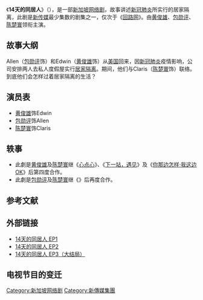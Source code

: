 {{schedule|time=2020-01-20T07:27:54+00:00}}
{{Multiple issues|
{{Trivia|time=2020-01-20T07:27:54+00:00}}
{{Notability Unreferenced|time=2018-08-18}}
{{Onesource}}
}}
{{电视节目资讯框 
| 名稱 = 14天的同居人
| 英文名稱 = 14 Days
| 圖片 = File:14天的同居人.jpg
| 別名 = 
| 類型 = 喜剧、爱情
| 格式 = 
| 原創 = 
| 開發 = 
| 編劇 = [[张瑂纭|张瑂纭]]
| 總導演 = 
| 導演 =[[高淑怡|高淑怡]]
| 助理導演 = [[王珮珍|王珮珍]]
| 主演 = [[黄俊雄_(艺人)|黄俊雄]]、[[包勋评|包勋评]]、[[陈楚寰|陈楚寰]]
| 國家 = {{SGP}}
| 語言 = [[漢語普通話|华语]]
| 字幕 = 
| 標語 = 
| 季數 = 
| 集數 = [[meWATCH|meWATCH]]版：3集<br>[[Astro_AEC|AEC]]及[[新传媒U频道|U频道]]版：1集
| 每集列表 = 
| 每集長度 = [[meWATCH|meWATCH]]版：10分钟<br>[[Astro_AEC|AEC]]及[[新传媒U频道|U频道]]版：30分钟
| 配樂 = 
| 主題曲 = 
| 片頭曲 = 
| 片尾曲 = 
| 插曲 = 
| 製作年份 = 2020年5月—6月<ref>[https://www.8world.com/entertainment/tv/article/14-days-shane-pow-denise-camillia-tan-1147181 新传媒网剧云录制　包勋评、陈楚寰隔空飙戏]</ref>
| 製片人 = 
| 共同製片人 = 
| 出品人 = 
| 總監製 = [[梁来玲|梁来玲]]
| 監製 = 
| 編審 = 
| 统筹 = [[吴燕萍|吴燕萍]]
| 剪輯 = [[潘耀东|潘耀东]]、[[李明辉|李明辉]]
| 外景 = {{SGP}}
| 攝影 = 
| 機位 = 
| 製作公司 = [[新传媒有限公司|新传媒有限公司]]
| 發行許可 = 
| 電視網 = [[meWATCH|meWATCH]]
| 圖像制式 = 
| 聲音制式 = 
| 播出國家 = {{SGP}}
| 開始 = {{start date|2020|6|26}}
| 結束 = {{end date|2020|6|26}}
| 電視網1 = [[Astro_AEC|Astro AEC]]、[[Astro_AEC|Astro AEC HD]]
| 圖像制式1 = 
| 聲音制式1 = 
| 播出國家1 = {{MYS}}
| 開始1 = {{start date|2020|7|16}}
| 結束1 = {{end date|2020|7|16}}| | 電視網2 = [[新传媒U频道|新传媒U频道]]
| 圖像制式2 = 
| 聲音制式2 = 
| 播出國家2 = {{SGP}}
| 開始2 = {{start date|2020|8|9}}
| 結束2 = {{end date|2020|8|9}}
| 前作 = 
| 續作 = 谁是凶手
| 相關節目 = 
| imdb_id = 
}}
《'''14天的同居人'''》（{{lang-en|14 Days}}），是一部[[新加坡|新加坡]][[网络剧|网络剧]]，故事讲述[[新冠肺炎|新冠肺炎]]所实行的居家隔离，此剧是[[Mediacorp|新传媒]]最少集数的剧集之一，仅次于《[[回路网|回路网]]》。由[[黄俊雄_(艺人)|黄俊雄]]、[[包勋评|包勋评]]、[[陈楚寰|陈楚寰]]领衔主演。

== 故事大纲 ==
Allen（[[包勋评|包勋评]]饰）和Edwin（[[黄俊雄_(艺人)|黄俊雄]]饰）从[[美国|美国]]回来，因[[新冠肺炎|新冠肺炎]]疫情影响，公司安排两人去私人度假屋实行[[居家隔离|居家隔离]]。期间，他们与Claris（[[陈楚寰|陈楚寰]]饰）联络。到底他们会怎样过着居家隔离的生活？

== 演员表 ==
* [[黄俊雄_(艺人)|黄俊雄]]饰Edwin
* [[包勋评|包勋评]]饰Allen
* [[陈楚寰|陈楚寰]]饰Claris

== 轶事 ==
* 此劇是[[黄俊雄_(艺人)|黄俊雄]]及[[陈楚寰|陈楚寰]]继《[[心点心|心点心]]》、《[[下一站，遇见|下一站，遇见]]》及《[[你那边怎样·我这边OK|你那边怎样·我这边OK]]》后第四度合作。
* 此劇是[[包勋评|包勋评]]及[[陈楚寰|陈楚寰]]继《{{tsl|en|Mind Matters|心。情}}》后再度合作。


== 参考文献 ==
{{Reflist|32em}}
== 外部链接 ==
* [https://www.mewatch.sg/en/series/14-days-14/ep1/962371 14天的同居人 EP1]
* [https://www.mewatch.sg/en/series/14-days-14/ep2/962601 14天的同居人 EP2]
* [https://www.mewatch.sg/en/series/14-days-14/ep3/962600 14天的同居人 EP3（大结局）]

== 电视节目的变迁 ==
{{電視節目的變遷
| 電視台 = {{MYS}} [[Astro_AEC|Astro AEC]]、[[Astro_AEC|Astro AEC HD]]
| 播放檔次 = 星期四 21:00 - 21:30
| 節目名稱 = 14天的同居人<br>（2020年7月16日）
| 上一節目 = [[I'm_Madam!|I'm Madam!]]<br>（2020年6月29日—2020年7月7日）<br>（两集连播）<br><span style="font-size:smaller;">（2020年7月7日 20:30-21:00）</span><hr>[[都市狂想|都市狂想]]<br>（2020年7月7日—2020年7月15日）<br>（两集连播）<br><span style="font-size:smaller;">（2020年7月7日 21:00-21:30）</span><hr>[[我是限量版|我是限量版]]<br>（2020年7月16日）<br><span style="font-size:smaller;">（20:30-21:00）</span>
| 下一節目 = [[誰是凶手？|誰是凶手？]]<br>（2020年7月17日）<span style="font-size:smaller;">（20:30-21:00）</span>
}}
{{電視節目的變遷
| 電視台 = {{SGP}} [[新传媒U频道|新传媒U频道]]
| 播放檔次 = 星期日 18:10 - 18:40<br>（重播）02:20 - 02:45
| 節目名稱 = 14天的同居人<br>（2020年8月9日）
| 上一節目 = [[你那边怎样·我这边OK|你那边怎样·我这边OK]]{{small|（重播）}}<br>（台湾版）<br>（第1-18集）<br>（2020年7月11日—2020年8月8日）<span style="font-size:smaller;">（17:00-19:00）</span>
| 下一節目 = [[你那边怎样·我这边OK|你那边怎样·我这边OK]]{{small|（重播）}}<br>（台湾版）<br>（第19-20集）<br>（2020年8月15日）<span style="font-size:smaller;">（17:00-19:00）</span>
}}

{{Astro AEC剧集列表}}

[[Category:新加坡网络剧|Category:新加坡网络剧]]
[[Category:新傳媒集團|Category:新傳媒集團]]